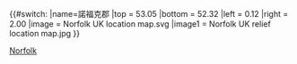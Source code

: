 {{#switch:{{{1}}}
|name=諾福克郡
|top    = 53.05
|bottom = 52.32
|left   = 0.12
|right  = 2.00
|image  = Norfolk UK location map.svg
|image1 = Norfolk UK relief location map.jpg
}}<noinclude>
{{Location map/Info}}
{{Documentation}}
[[Category:英格蘭地理位置圖模板|Norfolk]]
</noinclude>